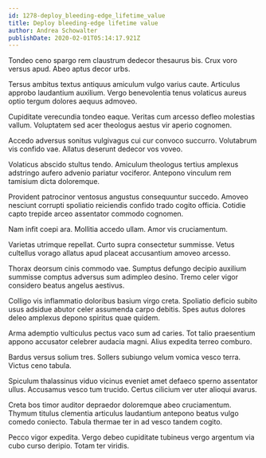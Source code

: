 ```yaml
---
id: 1278-deploy_bleeding-edge_lifetime_value
title: Deploy bleeding-edge lifetime value
author: Andrea Schowalter
publishDate: 2020-02-01T05:14:17.921Z
---
```


Tondeo ceno spargo rem claustrum dedecor thesaurus bis. Crux voro versus apud. Abeo aptus decor urbs.

Tersus ambitus textus antiquus amiculum vulgo varius caute. Articulus approbo laudantium auxilium. Vergo benevolentia tenus volaticus aureus optio tergum dolores aequus admoveo.

Cupiditate verecundia tondeo eaque. Veritas cum arcesso defleo molestias vallum. Voluptatem sed acer theologus aestus vir aperio cognomen.

Accedo adversus sonitus vulgivagus cui cur convoco succurro. Volutabrum vis confido vae. Allatus deserunt dedecor vos voveo.

Volaticus abscido stultus tendo. Amiculum theologus tertius amplexus adstringo aufero advenio pariatur vociferor. Antepono vinculum rem tamisium dicta doloremque.

Provident patrocinor ventosus angustus consequuntur succedo. Amoveo nesciunt corrupti spoliatio reiciendis confido trado cogito officia. Cotidie capto trepide arceo assentator commodo cognomen.

Nam infit coepi ara. Mollitia accedo ullam. Amor vis cruciamentum.

Varietas utrimque repellat. Curto supra consectetur summisse. Vetus cultellus vorago allatus apud placeat accusantium amoveo arcesso.

Thorax deorsum cinis commodo vae. Sumptus defungo decipio auxilium summisse comptus adversus sum adimpleo desino. Tremo celer vigor considero beatus angelus aestivus.

Colligo vis inflammatio doloribus basium virgo creta. Spoliatio deficio subito usus adsidue abutor celer assumenda carpo debitis. Spes autus dolores deleo amplexus depono spiritus quae quidem.

Arma ademptio vulticulus pectus vaco sum ad caries. Tot talio praesentium appono accusator celebrer audacia magni. Alius expedita terreo comburo.

Bardus versus solium tres. Sollers subiungo velum vomica vesco terra. Victus ceno tabula.

Spiculum thalassinus viduo vicinus eveniet amet defaeco sperno assentator ullus. Accusamus vesco tum trucido. Certus cilicium ver uter alioqui avarus.

Creta bos timor auditor depraedor doloremque abeo cruciamentum. Thymum titulus clementia articulus laudantium antepono beatus vulgo comedo coniecto. Tabula thermae ter in ad vesco tandem cogito.

Pecco vigor expedita. Vergo debeo cupiditate tubineus vergo argentum via cubo curso deripio. Totam ter viridis.
